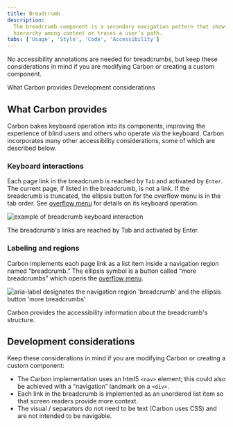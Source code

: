 ```yaml
---
title: Breadcrumb
description:
  The breadcrumb component is a secondary navigation pattern that shows
  hierarchy among content or traces a user’s path.
tabs: ['Usage', 'Style', 'Code', 'Accessibility']
---
```


<PageDescription>

No accessibility annotations are needed for breadcrumbs, but keep these
considerations in mind if you are modifying Carbon or creating a custom
component.

</PageDescription>

<AnchorLinks>
  <AnchorLink>What Carbon provides</AnchorLink>
  <AnchorLink>Development considerations</AnchorLink>
</AnchorLinks>

## What Carbon provides

Carbon bakes keyboard operation into its components, improving the experience of
blind users and others who operate via the keyboard. Carbon incorporates many
other accessibility considerations, some of which are described below.

### Keyboard interactions

Each page link in the breadcrumb is reached by `Tab` and activated by `Enter`.
The current page, if listed in the breadcrumb, is not a link. If the breadcrumb
is truncated, the ellipsis button for the overflow menu is in the tab order. See
[overflow menu](https://carbondesignsystem.com/components/overflow-menu/usage/)
for details on its keyboard operation.

<Row>
<Column colLg={8}>

![example of breadcrumb keyboard interaction](images/breadcrumb-accessibility-1.png)

<Caption>
  The breadcrumb's links are reached by Tab and activated by Enter.
</Caption>

</Column>
</Row>

### Labeling and regions

Carbon implements each page link as a list item inside a navigation region named
“breadcrumb.” The ellipsis symbol is a button called “more breadcrumbs” which
opens the
[overflow menu](https://carbondesignsystem.com/components/overflow-menu/usage/).

<Row>
<Column colLg={8}>

![aria-label designates the navigation region 'breadcrumb' and the ellipsis button 'more breadcrumbs’](images/breadcrumb-accessibility-2.png)

<Caption>
  Carbon provides the accessibility information about the breadcrumb's
  structure.
</Caption>

</Column>
</Row>

## Development considerations

Keep these considerations in mind if you are modifying Carbon or creating a
custom component:

- The Carbon implementation uses an html5 `<nav>` element; this could also be
  achieved with a “navigation” landmark on a `<div>`.
- Each link in the breadcrumb is implemented as an unordered list item so that
  screen readers provide more context.
- The visual / separators do not need to be text (Carbon uses CSS) and are not
  intended to be navigable.
